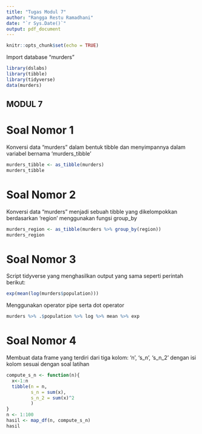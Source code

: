 ---
title: "Tugas Modul 7"
author: "Rangga Restu Ramadhani"
date: "`r Sys.Date()`"
output: pdf_document
---

```{r setup, include=FALSE}
knitr::opts_chunk$set(echo = TRUE)
```

Import database "murders"
```{r}
library(dslabs)
library(tibble)
library(tidyverse)
data(murders)
```

## MODUL 7

# Soal Nomor 1
Konversi data "murders" dalam bentuk tibble dan menyimpannya dalam variabel bernama 'murders_tibble'
```{r}
murders_tibble <- as_tibble(murders)
murders_tibble
```

# Soal Nomor 2
Konversi data "murders" menjadi sebuah tibble yang dikelompokkan berdasarkan 'region' menggunakan fungsi group_by
```{r}
murders_region <- as_tibble(murders %>% group_by(region))
murders_region
```

# Soal Nomor 3
Script tidyverse yang menghasilkan output yang sama seperti perintah berikut:
```{r}
exp(mean(log(murders$population)))
```

Menggunakan operator pipe serta dot operator
```{r}
murders %>% .$population %>% log %>% mean %>% exp
```


# Soal Nomor 4
Membuat data frame yang terdiri dari tiga kolom: 'n', 's_n', 's_n_2' dengan isi kolom sesuai dengan soal latihan
```{r}
compute_s_n <- function(n){ 
  x<-1:n 
  tibble(n = n, 
         s_n = sum(x), 
         s_n_2 = sum(x)^2 
         ) 
} 
n <- 1:100 
hasil <- map_df(n, compute_s_n)
hasil
```

